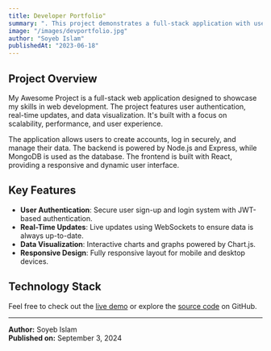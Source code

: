 ```yaml
---
title: Developer Portfolio"
summary: ". This project demonstrates a full-stack application with user authentication, data visualization, and real-time features."
image: "/images/devportfolio.jpg"
author: "Soyeb Islam"
publishedAt: "2023-06-18"
---
```


## Project Overview

My Awesome Project is a full-stack web application designed to showcase my skills in web development. The project features user authentication, real-time updates, and data visualization. It's built with a focus on scalability, performance, and user experience.

The application allows users to create accounts, log in securely, and manage their data. The backend is powered by Node.js and Express, while MongoDB is used as the database. The frontend is built with React, providing a responsive and dynamic user interface.

## Key Features

- **User Authentication**: Secure user sign-up and login system with JWT-based authentication.
- **Real-Time Updates**: Live updates using WebSockets to ensure data is always up-to-date.
- **Data Visualization**: Interactive charts and graphs powered by Chart.js.
- **Responsive Design**: Fully responsive layout for mobile and desktop devices.

## Technology Stack

Feel free to check out the [live demo](https://myawesomeproject.com) or explore the [source code](https://github.com/username/my-awesome-project) on GitHub.

---

**Author:** Soyeb Islam  
**Published on:** September 3, 2024
